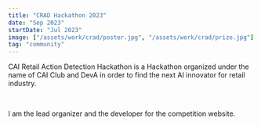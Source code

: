 ```yaml
---
title: "CRAD Hackathon 2023"
date: "Sep 2023"
startDate: "Jul 2023"
image: ["/assets/work/crad/poster.jpg", "/assets/work/crad/prize.jpg"]
tag: "community"
---
```


CAI Retail Action Detection Hackathon is a Hackathon organized under the name of CAI Club and
DevA in order to find the next AI innovator for retail industry.

&nbsp;

I am the lead organizer and the developer for the competition website.

